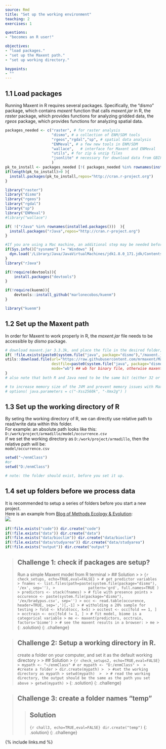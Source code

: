 ```yaml
---
source: Rmd
title: "Set up the working environment"
teaching: 2
exercises: 1

questions:
- "becomes an R user!"

objectives:
- "load packages."
- "set up the Maxent path."
- "set up working directory."

keypoints:
- ""
---
```

## 1.1 Load packages  
Running Maxent in R requires several packages. Specifically, the "dismo" package, which contains *maxent* function that calls *maxent.jar* in R, the *raster* package, which provides functions for analyzing gridded data, the *rgeos* package, which provides functions for analyzing spatial data.

```r
packages_needed <- c("raster", # for raster analysis
                     "dismo", # a collection of ENM/SDM tools
                     "rgeos","rgdal","sp", # spatial data analysis
                     "ENMeval", # a few new tools in ENM/SDM
                     "wallace",   # interface for Maxent and ENMeval
                     "utils", # for zip & unzip files
                     "jsonlite" # necessary for download data from GBIF
                     )
pk_to_install <- packages_needed [!( packages_needed %in% rownames(installed.packages())  )]
if(length(pk_to_install)>0 ){
  install.packages(pk_to_install,repos="http://cran.r-project.org")
}

library("raster")
library("dismo")
library("rgeos")
library("rgdal")
library("sp")
library("ENMeval")
#library("wallace")

```
																												   
```r
if( !("rJava" %in% rownames(installed.packages()))  ){
  install.packages("rJava",repos="http://cran.r-project.org")
}

#If you are using a Mac machine, an additional step may be needed before loading rJava package
if(Sys.info()["sysname"] != "Windows" ){
  dyn.load('/Library/Java/JavaVirtualMachines/jdk1.8.0_171.jdk/Contents/Home/jre/lib/server/libjvm.dylib')
}
library("rJava")
```

```r
if(!require(devtools)){
    install.packages("devtools")
}

if(!require(kuenm)){
    devtools::install_github("marlonecobos/kuenm")
}

library("kuenm")
```

## 1.2 Set up the Maxent path  
In order for Maxent to work properly in R, the *maxent.jar* file needs to be accessible by *dismo* package.  

```r
# download maxent.jar 3.3.3k, and place the file in the desired folder; note that, there may be a newer version of Maxent
if( !file.exists(paste0(system.file("java", package="dismo"),"/maxent.jar"))  )   {
utils::download.file(url="https://raw.githubusercontent.com/mrmaxent/Maxent/master/ArchivedReleases/3.3.3k/maxent.jar",
                     destfile=paste0(system.file("java", package="dismo"),"/maxent.jar"),
                     mode="wb") ## wb for binary file, otherwise maxent.jar can not execute
}
# also note that both R and Java need to be the same bit (either 32 or 64) to be compatible to run

# to increase memory size of the JVM and prevent memory issues with Maxent.jar
# options( java.parameters = c("-Xss2560k", "-Xmx2g") ) 
```

## 1.3 Set up the working directory of R  
By seting the working directory of R, we can directly use relative path to read/write data within this folder.    
For example: an absolute path looks like this:  
`D:/work/project/armadillo/model/occurrence.csv`  
if we set the working directory as `D:/work/project/armadillo`, then the relative path will be:  
`model/occurrence.csv`   

```r
setwd("~/enmClass")
#or
setwd("D:/enmClass")

# note: the folder should exist, before you set it up.
```

## 1.4 set up folders before we process data  
It is recommended to setup a series of folders before you start a new project.  
Here is an example from [Blog of Methods Ecology & Evolution](https://methodsblog.com/2016/10/05/reproducibility-with-r/):  
![]({{ page.root }}/fig/folder-set-up.jpg).  

```r
if(!file.exists("code")) dir.create("code")
if(!file.exists("data")) dir.create("data")
if(!file.exists("data/bioclim")) dir.create("data/bioclim")
if(!file.exists("data/studyarea")) dir.create("data/studyarea")
if(!file.exists("output")) dir.create("output")
```

> ## Challenge 1: check if packages are setup?
> Run a simple Maxent model from R terminal
> > ## Solution
> > 
> > ```{r check_setups, echo=TRUE,eval=FALSE}
> > # get predictor variables
> > fnames <- list.files(path=paste(system.file(package="dismo"), '/ex', sep=''),
> >               pattern='grd', full.names=TRUE )
> > predictors <- stack(fnames)
> > # file with presence points
> > occurence <- paste(system.file(package="dismo"), '/ex/bradypus.csv', sep='')
> > occ <- read.table(occurence, header=TRUE, sep=',')[,-1]
> > # witholding a 20% sample for testing
> > fold <- kfold(occ, k=5)
> > occtest <- occ[fold == 1, ]
> > occtrain <- occ[fold != 1, ]
> > # fit model, biome is a categorical variable
> > me <- maxent(predictors, occtrain, factors='biome')
> > # see the maxent results in a browser:
> > me
> > ```
> {: .solution}
{: .challenge}

> ## Challenge 2: Setup a working directory in R.
> create a folder on your computer, and set it as the default working directory
> > 
> > ## Solution
> > ```{r check_setups2, echo=TRUE,eval=FALSE}
> > mypath <- "~/enmClass" # or mypath <- "D:/enmClass"
> > 
> > #create a folder
> > dir.create(mypath)
> > 
> > #set the working directory as mypath
> > setwd(mypath) 
> > 
> > # read the working directory, the output should be the same as the path you set above
> > getwd(mypath)
> > ```
> {: .solution}
{: .challenge}


> ## Challenge 3: create a folder names "temp" 
> 
> > ## Solution
> > ```{r chall3, echo=TRUE,eval=FALSE}
> > dir.create("temp")
> > ```
> {: .solution}
{: .challenge}

{% include links.md %}
